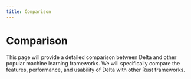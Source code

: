 ```yaml
---
title: Comparison
---
```


# Comparison

This page will provide a detailed comparison between Delta and other popular machine learning frameworks. We will specifically compare the features, performance, and usability of Delta with other Rust frameworks.